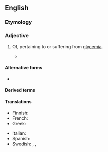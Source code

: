 ==English==
{{wikipedia|Glycemic index}}

===Etymology===
{{suffix|en|glycemia|ic}}

===Adjective===
{{en-adj}}

# {{lb|en|American spelling}} Of, pertaining to or suffering from [[glycemia]].
#* {{quote-journal|journal=The Medical and Surgical Reporter|page=668|title=The Pathogeny of Diabetes|passage=The true '''glycemic''' function consists in active nutritive changes which prepare, transform and utilize the sugary materials of the blood.|lang=en|date=29 April 1893}}

====Alternative forms====
* {{l|en|glycaemic}}

====Derived terms====
{{der2|en
|nonglycemic
|antiglycemic
|neuroglycemic
|aglycemic}}

====Translations====
{{trans-top|glycemic}}
* Finnish: {{t|fi|glykeeminen}}
* French: {{t+|fr|glycémique}}
* Greek: {{t+|el|γλυκαιμικός}}
{{trans-mid}}
* Italian: {{t|it|glicemico}}
* Spanish: {{t|es|glucémico}}
* Swedish: {{t|sv|glykemisk|c}}, {{t|sv|glykemiskt|n}}, {{t|sv|glykemiska|p}}
{{trans-bottom}}